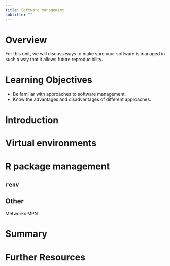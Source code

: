 ```yaml
---
title: Software management
subtitle: ""
---
```


# Overview

For this unit, we will discuss ways to make sure your software is managed in such a way that it allows future reproducibility. 


# Learning Objectives

- Be familiar with approaches to software management.
- Know the advantages and disadvantages of different approaches.


# Introduction



# Virtual environments


# 


# R package management

## `renv` 



## Other

Metworkx MPN


# Summary


# Further Resources